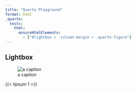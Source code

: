 ```yaml
---
title: "Quarto Playground"
format: html
_quarto:
  tests:
    html:
      ensureHtmlElements:
        - ["#lightbox > .column-margin > .quarto-figure"]
---
```


## Lightbox

![a caption](images/mooncusser.png){.column-margin .lightbox}

{{< lipsum 1 >}}
